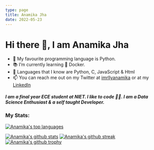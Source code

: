 ```yaml
---
type: page
title: Anamika Jha
date: 2022-05-23
---
```


# Hi there 👋, I am Anamika Jha

- 💾 My favourite programming language is Python.
- 📚 I’m currently learning 🐋 Docker.
- 💽 Languages that I know are Python, C, JavaScript & Html
- 📫 You can reach me out on my Twitter at [imrllyanamika](https://twitter.com/imrllyanamika) or at my [LinkedIn](https://www.linkedin.com/in/anamika-jha-301a571a4/)
<h5 align="left">
I am a final year ECE student at NIET. l like to code 👩‍💻. I am a Data Science Enthusiast & a self taught Developer.
</h5>

### My Stats:

[![Anamika's top languages](https://github-readme-stats.vercel.app/api/top-langs/?username=anamiikajha&theme=blue-green)](https://github.com/anamiikajha)

[![Anamika's github stats](https://github-readme-stats.vercel.app/api?username=anamiikajha&theme=blue-green)](https://github.com/anamiikajha)
[![Anamika's github streak](https://github-readme-streak-stats.herokuapp.com/?user=anamiikajha&theme=blue-green)](https://github.com/anamiikajha)
[![Anamika's github trophy](https://github-profile-trophy.vercel.app/?username=anamiikajha&row=1)](https://github.com/anamiikajha)

